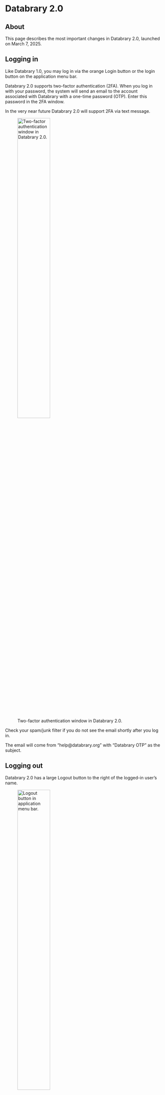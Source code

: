 # Databrary 2.0 {.unnumbered}

## About {-}

This page describes the most important changes in Databrary 2.0, launched on March 7, 2025.

## Logging in {-}

Like Databrary 1.0, you may log in via the orange Login button or the login button on the application menu bar.

Databrary 2.0 supports two-factor authentication (2FA).
When you log in with your password, the system will send an email to the account associated with Databrary with a one-time password (OTP).
Enter this password in the 2FA window.

::: {.callout-note}
In the very near future Databrary 2.0 will support 2FA via text message.
:::

![Two-factor authentication window in Databrary 2.0.](include/img/2FA-window.png){width=50% #fig-2FA-window}

::: {.callout-important}
Check your spam/junk filter if you do not see the email shortly after you log in.

The email will come from "help@databrary.org" with "Databrary OTP" as the subject.
:::

## Logging out {-}

Databrary 2.0 has a large Logout button to the right of the logged-in user's name.

![Logout button in application menu bar.](include/img/logout-button.png){width=50% #fig-logout-button}

::: {.callout-important}
## Logging out

It is a good practice to log out when you are finished working with Databrary.
:::

## Accessing your volumes

Click on your name in the menu bar to navigate to your (private) profile page.

![Link to user profile on Databrary menu bar.](include/img/access-user-profile.png){width="50%" #fig-access-user-profile}

You will see a view like this:

![A portion of Rick Gilmore's private profile page.](include/img/gilmore-private-profile.png){#fig-gilmore-private-profile}

You will see a list of all volumes you have access to on the left, your sponsors (institutions or individual researchers) in the upper right, and your Affiliates in the lower right.

To search for a specific volume, click on the arrow/stacked-bar icon to the right of the "Name" in the volume table. This will bring up a search window that you can use to find or filter volumes.

![Search by volume name window.](include/img/user-profile-select-volume.png){#fig-user-profile-select-volume width="50%"}

You may also search for volumes by owner by clicking on the same icon in the "Owner" column (not shown).

<!-- To sort by Volume Sharing Level or User Access Level, click on the icons in those columns of the table. -->

To expand the number of volume entries shown in the table, click on the number to the right of the "Page Size" label at the bottom of the volume table.

![Expanding the number of visible entries in the volume table.](include/img/expand-n-volume-table-entries.png){#fig-expand-n-volume-table-entries width="50%"}

To view a volume, click on the volume name.

![Select a volume from Volume table in the private user profile.](include/img/select-volume-user-profile.png){#fig-select-volume-user-profile}



## Volume ownership {-}

Databrary 2.0 requires that volumes have a *single* owner.
Only the owner can change the sharing status of a volume.
Volume owners must be [Authorized Investigators](more-information/definitions.qmd#authorized-investigator) at an institution with an active [Databrary Access Agreement](appendices/access_agreement.qmd).
Volume owners may only transfer ownership to another Authorized Investigator.

::: {.callout-note}
## Only one volume owner permitted
To simplify the migration to Databrary 2.0, we selected a single volume owner where there were multiple owners (Investigators).
If the volume owner wishes to transfer ownership, that person may do so.
:::

To transfer ownership to another Authorized Investigator:

1. Visit the volume in question.

2. Press the edit (pencil) icon in the volume banner.

![Volume-level controls.](include/img/edit-volume.png){width=50% #fig-edit-volume}

3. Open the Manage Access panel at left by clicking on the tab.

![Manage volume access.](include/img/manage-access-tab.png){width=50% #fig-manage-access}

4. Under the Owner section, press on the Transfer Ownership button.

![Transfer volume ownership.](include/img/transfer-ownership.png){#fig-transfer-ownership}

5. Search for the new volume owner by typing in the search box.

![Search for new volume owner](include/img/transfer-ownership-search.png){#fig-transfer-ownership-search}

6. Select the new owner from the list and press the Submit button at lower right.

![](include/img/select-new-owner.png){#fig-select-new-owner}

The individual you select will receive a notification that you have requested to transfer ownership to them.
They may accept or reject the request.


## Uploading files

::: {.callout-warning}
## File uploads temporarily disabled
The initial release of Databrary 2.0 does *not* permit file uploads and search is disabled.
We made this very painful choice in order to give users access to data that had been offline for a long time.
These features are under development and will be added *very* soon.
:::

::: {.callout-warning}
## Text entry permitted, but undergoing beta-testing
Users may create volumes and create spreadsheets for volumes.

Text entry into spreadsheets (no file uploads) works, but is still undergoing testing.
:::

## Previewing files {-}

You may preview and play video and audio files in Databrary 2.0.

Databrary 2.0 adds the ability to preview new file types, including csv and (coming soon!) PDF.

## Downloading files

You may download files in Databrary 2.0 under the following conditions:

1. The [entire volume is shared](more-information/definitions.qmd#entire-volume-shared) AND the files have a [Public sharing release level](more-information/definitions.qmd#public) (![](include/img/public.svg){.icon}).\
2. The [entire volume is shared](more-information/definitions.qmd#entire-volume-shared) AND the files are shared with a [Learning Audiences](more-information/definitions.qmd#learning-audiences) (![](include/img/excerpts.svg){.icon}) or [Authorized User](more-information/definitions.qmd#authorized-users) (![](include/img/shared.svg){.icon}) sharing release level, AND you have privileges to access shared data on Databrary.\
2. The volume is [Private](more-information/definitions.qmd#private-volume) (shared only with specific collaborators), the files are shared with *any* permission level, AND you have read privileges on the volume.

::: {.callout-warning}
## Session and Volume Zip-archive generation disabled for users not logged in

If you are an authorized user on Databrary but are *not* logged in, you may not create or download a zip archive.
Members of the public who are not authorized users are also prohibited from creating and downloading zip archives.
:::

### Single files

As an example, let's download a file from Volume 1 which is visible to the public.

1. We navigate to <https://databrary.org/volume/1>.
2. We scroll to the Materials section and select the folder labeled "Top-level Materials."
3. Click on the "View Details" icon (box with arrow pointing upper right).

![Volume 1 Materials](include/img/select-volume-1-top-level-materials.png){#fig-select-volume-1-top-level-materials}

4. When the folder window opens, click on the download icon (down arrow) and select Download from the menu.

![Download counting video from Volume 1 materials folder.](include/img/download-volume-1-counting-video.png){#fig-download-volume-1-video.png}

The short "counting_demo_video.mp4" file will download to the default download location for your browser. 
Depending on your configuration, the file may also automatically load for playback.

### Zip archives

Logged-in users may generate a zip archive of a session or a volume.

Navigate to the main page for volume 1 (<https://databrary.org/volume/1>) and the volume materials section at the bottom (see @fig-select-volume-1-top-level-materials).

To download the entire materials session, select "Top-level materials" and click on the "Download Options" icon (down arrow; magenta box in @fig-generate-zip-volume-1-materials).

To download the entire volume, click on the "Download all as ZIP" button (cyan box in @fig-generate-zip-volume-1-materials).

![Download zip archives of Volume 1 materials or entire volume.](include/img/generate-zip-volume-1-materials.png){#fig-generate-zip-volume-1-materials}

A notification window will appear in the bottom of your browser.

![Zip archive notification window.](include/img/download-preparing-modal.png){#fig-download-preparing-modal width="80%"}

You will receive an email from "help@databrary.org" when your archive is ready to download.

![Email notification about zip archive](include/img/zip-archive-download-email.png){#fig-zip-archive-download-email}

## Managing access to volumes {-}

Unlike Databrary 1.0, Databrary 2.0 separates the management of *co-authors*--people who should get scholarly credit for a volume--from people who have access to a volume.

### Managing co-authors {-}

::: {.callout-important}
## Editing co-authors is restricted to a volume's owner
In Databrary 2.0, only [the volume owner](quick-start-2.0.qmd#volume-ownership) can edit co-authors.
:::

1. Visit a volume that you own.\
2. Click on the edit (pencil) icon.

![Edit button for Volume 1 (owned by Rick Gilmore)](include/img/volume-1-header-edit.png){#fig-volume-1-header-edit width="80%"}

3. To edit the order of authors, visit the Overview panel.

![Edit overview for a volume](include/img/volume-1-edit-overview.png){#fig-volume-1-edit-overview width="40%"}

4. Scroll down to the Reorder Citation section. Click on the author you wish to reposition to change the author order.

![Citation Preview for Volume 1](include/img/volume-1-citation-previews.png){#fig-volume-1-citation-previews}

When you change the author order, the the window will show you how the author order(s) have changed.

![Reordered citation author order](include/img/volume-1-citation-reorder-citation.png){#fig-volume-1-citation-reorder-citation}

5. Scroll back up to the top of the Overview panel and hit Save to save the change.

![Save changed author order](include/img/save-changed-author-order.png){#fig-save-changed-author-order width="70%"}

A separate workflow governs modifying the people who should be on the list of authors.
To edit a volume's list of authors, follow these steps:

1. Visit the Manage Access tab.

![Manage volume access](include/img/manage-volume-access.png){#fig-manage-volume-access width="40%"}

2. Scroll down to the Coauthors section

![Coauthors of Volume 1.](include/img/edit-volume-coauthors.png){#fig-edit-volume-coauthors}

4. To add a coauthor, press the Add coauthor button (cyan highlight in @fig-edit-volume-coauthors. To delete a coauthor, press on the trash can icon (magenta highlight in @fig-edit-volume-coauthors).

### Managing collaborators 

::: {.callout-important}
## Owners manage collaborators

In Databrary 2.0, read or read/write access to a volume is under the control of the volume owner.

Collaborators can include [Authorized Investigators](more-information/definitions.qmd#authorized-investigator) and [Affiliates](more-information/definitions.qmd#affiliate).
:::

#### Adding Authorized Investigators

To add a colleague who is an Authorized Investigator to a Databrary volume, follow these steps:

1. Navigate to the Manage Access panel (see @fig-manage-volume-access) for a volume you own. \
2. Scroll to the Collaborators panel.

![Collaborators section in a volume's Manage Access panel](include/img/editing-collaborators-manage-access.png){#fig-editing-collaborators-manage-access}

3. Search for a collaborator's name by pressing on the sort arrow below the Full Name column. A search/filter window will appear.

![Search for a collaborator by name.](include/img/collaborators-search-by-name.png){#fig-collaborators-search-by-name}

4. If the person is already a collaborator on the volume, their name and information will appear in the list. Edit their information by pressing on the pencil icon (magenta highlight) or delete the collaborator by pressing on the trash can icon (cyan highlight).

![Editing an existing collaborator](include/img/collaborator-exists.png){#fig-collaborator-exists}

5. If a person is *not* yet a collaborator on the volume, their name will not appear on the list. Press the Add collaborator button to add them.

![Adding a new collaborator](include/img/collaborator-does-not-exist.png){#fig-collaborator-does-not-exist}

6. When the Add new collaborator window appears, search for the person you wish to add by typing part of their name in the Select user field. If more than one user matches the search, select the correct user and press the SUBMIT button at lower right.

![Searching for and adding a new collaborator](include/img/add-new-collaborator.png){#fig-add-new-collaborator}

After you select the user, the Add New collaborator panel will show more complete information about the person. Select the person's Access Level to the volume (Read only, Investigator [read/write]; magenta box), the date their access expires (1 year or less from today's date; cyan box), and whether their access to your volume should be visible to other collaborators (green box).

![Adding a new collaborator and selecting parameters related to their access.](include/img/new-collaborator-more-info.png){#new-collaborator-more-info}

7. Press the SUBMIT button (orange box) to save the changes.

## Roadmap {-}

::: {.callout-warning}
## Stay tuned!
We expect to be releasing new minor versions of Databrary with patches and bug fixes on a regular basis over the next several months.

Databrary has received new [funding from NSF](https://databrary.github.io/nsf-2444730) to support even more feature enhancements over the next two years.
:::

### 2.1 (expected end of March)

- File uploads
- Search
- User interface (UI) and user experience (UX) enhancements

